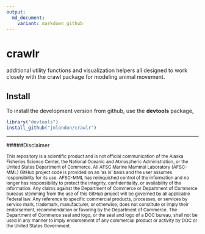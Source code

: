 ```yaml
---
output:
  md_document:
    variant: markdown_github
---
```


<!-- README.md is generated from README.Rmd. Please edit that file -->

# crawlr

additional utility functions and visualization helpers all designed to 
work closely with the crawl package for modeling animal movement.

## Install 

To install the development version from github, use the
**devtools** package,

```r
library("devtools")
install_github("jmlondon/crawlr")
```

*************************************************

#####Disclaimer

<sub>This repository is a scientific product and is not official communication of the Alaska Fisheries Science Center, the National Oceanic and Atmospheric Administration, or the United States Department of Commerce. All AFSC Marine Mammal Laboratory (AFSC-MML) GitHub project code is provided on an ‘as is’ basis and the user assumes responsibility for its use. AFSC-MML has relinquished control of the information and no longer has responsibility to protect the integrity, confidentiality, or availability of the information. Any claims against the Department of Commerce or Department of Commerce bureaus stemming from the use of this GitHub project will be governed by all applicable Federal law. Any reference to specific commercial products, processes, or services by service mark, trademark, manufacturer, or otherwise, does not constitute or imply their endorsement, recommendation or favoring by the Department of Commerce. The Department of Commerce seal and logo, or the seal and logo of a DOC bureau, shall not be used in any manner to imply endorsement of any commercial product or activity by DOC or the United States Government.</sub>
